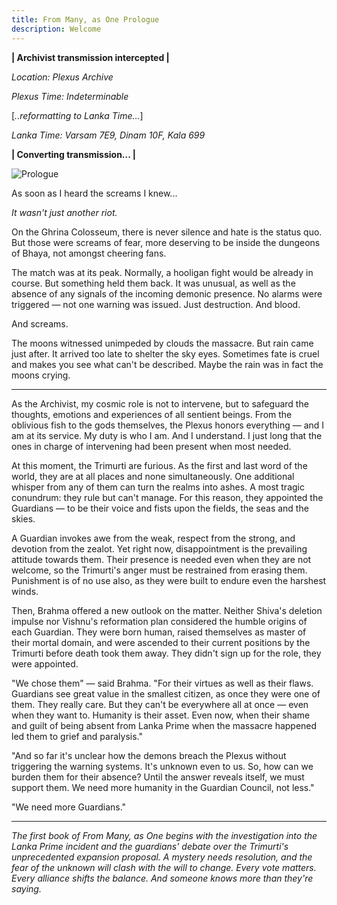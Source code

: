 ```yaml
---
title: From Many, as One Prologue
description: Welcome
---
```


**| Archivist transmission intercepted |**

*Location: Plexus Archive*

*Plexus Time: Indeterminable*

[*..reformatting to Lanka Time...*]

*Lanka Time: Varsam 7E9, Dinam 10F, Kala 699*

**| Converting transmission... |**

<Image 
    src="/images/prologue.png" 
    alt="Prologue"
    width={1022} 
    height={924} 
    className="mx-auto"
/>

As soon as I heard the screams I knew...

*It wasn't just another riot.*

On the Ghrina Colosseum, there is never silence and hate is the status quo. But those were screams of fear, more deserving to be inside the dungeons of Bhaya, not amongst cheering fans.

The match was at its peak. Normally, a hooligan fight would be already in course. But something held them back. It was unusual, as well as the absence of any signals of the incoming demonic presence. No alarms were triggered — not one warning was issued. Just destruction. And blood.

And screams.

The moons witnessed unimpeded by clouds the massacre. But rain came just after. It arrived too late to shelter the sky eyes. Sometimes fate is cruel and makes you see what can't be described. Maybe the rain was in fact the moons crying.

---

As the Archivist, my cosmic role is not to intervene, but to safeguard the thoughts, emotions and experiences of all sentient beings. From the oblivious fish to the gods themselves, the Plexus honors everything — and I am at its service. My duty is who I am. And I understand. I just long that the ones in charge of intervening had been present when most needed.

At this moment, the Trimurti are furious. As the first and last word of the world, they are at all places and none simultaneously. One additional whisper from any of them can turn the realms into ashes. A most tragic conundrum: they rule but can't manage. For this reason, they appointed the Guardians — to be their voice and fists upon the fields, the seas and the skies.

A Guardian invokes awe from the weak, respect from the strong, and devotion from the zealot. Yet right now, disappointment is the prevailing attitude towards them. Their presence is needed even when they are not welcome, so the Trimurti's anger must be restrained from erasing them. Punishment is of no use also, as they were built to endure even the harshest winds.

Then, Brahma offered a new outlook on the matter. Neither Shiva's deletion impulse nor Vishnu's reformation plan considered the humble origins of each Guardian. They were born human, raised themselves as master of their mortal domain, and were ascended to their current positions by the Trimurti before death took them away. They didn't sign up for the role, they were appointed.

"We chose them" — said Brahma. "For their virtues as well as their flaws. Guardians see great value in the smallest citizen, as once they were one of them. They really care. But they can't be everywhere all at once — even when they want to. Humanity is their asset. Even now, when their shame and guilt of being absent from Lanka Prime when the massacre happened led them to grief and paralysis." 

"And so far it's unclear how the demons breach the Plexus without triggering the warning systems. It's unknown even to us. So, how can we burden them for their absence? Until the answer reveals itself, we must support them. We need more humanity in the Guardian Council, not less." 

"We need more Guardians."

---

*The first book of From Many, as One begins with the investigation into the Lanka Prime incident and the guardians' debate over the Trimurti's unprecedented expansion proposal. A mystery needs resolution, and the fear of the unknown will clash with the will to change. Every vote matters. Every alliance shifts the balance. And someone knows more than they're saying.*